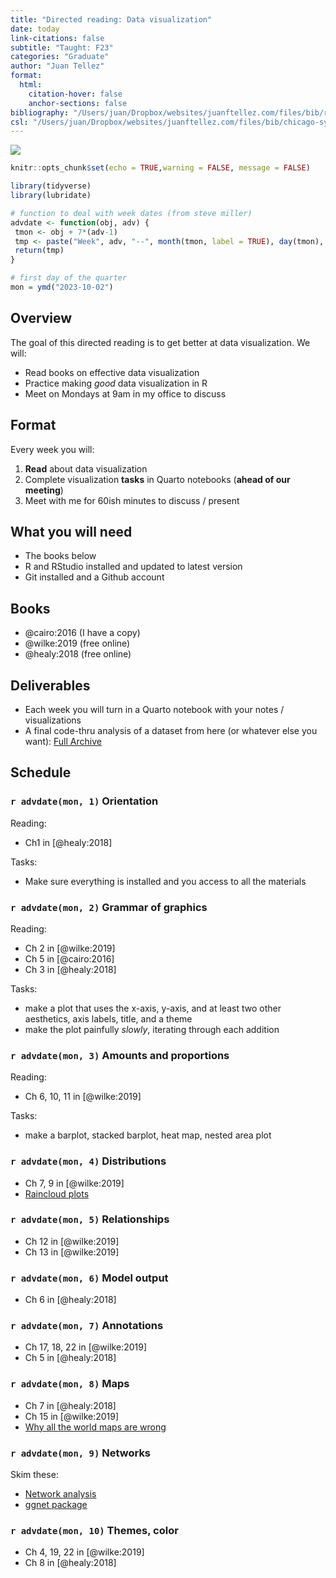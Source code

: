 ```yaml
---
title: "Directed reading: Data visualization"
date: today
link-citations: false
subtitle: "Taught: F23"
categories: "Graduate"
author: "Juan Tellez"
format:
  html:
    citation-hover: false
    anchor-sections: false
bibliography: "/Users/juan/Dropbox/websites/juanftellez.com/files/bib/refs.bib"
csl: "/Users/juan/Dropbox/websites/juanftellez.com/files/bib/chicago-syllabus-no-bib.csl"
---
```



![](../logos/draw-owl2.jpeg)

```r
knitr::opts_chunk$set(echo = TRUE,warning = FALSE, message = FALSE)

library(tidyverse)
library(lubridate)

# function to deal with week dates (from steve miller)
advdate <- function(obj, adv) {
 tmon <- obj + 7*(adv-1)
 tmp <- paste("Week", adv, "--", month(tmon, label = TRUE), day(tmon), ":")
 return(tmp)
}

# first day of the quarter
mon = ymd("2023-10-02")
```

## Overview


The goal of this directed reading is to get better at data visualization. We will: 

- Read books on effective data visualization
- Practice making *good* data visualization in R
- Meet on Mondays at 9am in my office to discuss



## Format

Every week you will:

1. **Read** about data visualization
2. Complete visualization **tasks** in Quarto notebooks (**ahead of our meeting**)
3. Meet with me for 60ish minutes to discuss / present


## What you will need

- The books below
- R and RStudio installed and updated to latest version
- Git installed and a Github account


## Books

- @cairo:2016 (I have a copy)
- @wilke:2019 (free online)
- @healy:2018 (free online)



## Deliverables

- Each week you will turn in a Quarto notebook with your notes / visualizations
- A final code-thru analysis of a dataset from here (or whatever else you want): [Full Archive](https://www.data-is-plural.com/archive/)


## Schedule


### `r advdate(mon, 1)` Orientation

Reading: 

- Ch1 in [@healy:2018]


Tasks:

- Make sure everything is installed and you access to all the materials



### `r advdate(mon, 2)` Grammar of graphics


Reading: 

- Ch 2 in [@wilke:2019]
- Ch 5 in [@cairo:2016]    
- Ch 3 in [@healy:2018]


Tasks: 

- make a plot that uses the x-axis, y-axis, and at least two other aesthetics, axis labels, title, and a theme
- make the plot painfully *slowly*, iterating through each addition


### `r advdate(mon, 3)` Amounts and proportions

Reading:

- Ch 6, 10, 11 in [@wilke:2019]


Tasks: 

- make a barplot, stacked barplot, heat map, nested area plot


### `r advdate(mon, 4)` Distributions

 
- Ch 7, 9 in [@wilke:2019]
- [Raincloud plots](https://www.cedricscherer.com/2021/06/06/visualizing-distributions-with-raincloud-plots-and-how-to-create-them-with-ggplot2/)


### `r advdate(mon, 5)` Relationships

 
- Ch 12 in [@wilke:2019]
- Ch 13 in [@wilke:2019]


### `r advdate(mon, 6)` Model output

- Ch 6 in [@healy:2018]


### `r advdate(mon, 7)` Annotations

- Ch 17, 18, 22 in [@wilke:2019]
- Ch 5 in [@healy:2018]

### `r advdate(mon, 8)` Maps

   
- Ch 7 in [@healy:2018]
- Ch 15 in [@wilke:2019]
- [Why all the world maps are wrong](https://www.youtube.com/watch?v=kIID5FDi2JQ )


### `r advdate(mon, 9)` Networks

Skim these:

- [Network analysis](https://bookdown.org/jdholster1/idsr/network-analysis.html)
- [ggnet package](https://bookdown.org/jdholster1/idsr/network-analysis.html)

  
### `r advdate(mon, 10)` Themes, color

- Ch 4, 19, 22 in [@wilke:2019]
- Ch 8 in [@healy:2018]



